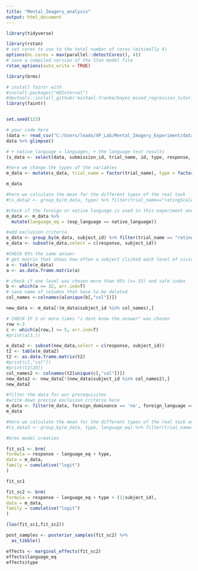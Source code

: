 ```yaml
---
title: "Mental_Imagery_analysis"
output: html_document
---
```


```r
library(tidyverse)

library(rstan)
# set cores to use to the total number of cores (minimally 4)
options(mc.cores = max(parallel::detectCores(), 4))
# save a compiled version of the Stan model file
rstan_options(auto_write = TRUE)

library(brms)

# install faintr with 
#install.packages("HDInterval")
#devtools::install_github('michael-franke/bayes_mixed_regression_tutorial/faintr', build_vignettes = TRUE)
library(faintr)


set.seed(123)

```



```r
# your code here
(data <- read_csv("C:/Users/leado/XP_Lab/Mental_Imagery_Experiment/data/results_72_Mental_Imagery_Experiment_Sveana+Spellbanovicz (1).csv"))
data %>% glimpse()


```


```r
# + native_language = languages, + the language test results
(s_data <- select(data, submission_id, trial_name, id, type, response, RT, language, native_language, foreign_language, foreign_dominance, speaking_native, listening_native, writing_native, speaking_foreign, listening_foreign, writing_foreign, reading_time, listening_time, speaking_time, learning_time))

```



```r
#here we change the types of the variables
m_data <- mutate(s_data, trial_name = factor(trial_name), type = factor(type), exp_language= language, foreign_dominance = factor(foreign_dominance), subject_id = as.numeric(submission_id), response = factor(response, ordered=TRUE), experiment_id = NULL, language = NULL, submission_id = NULL)

m_data
```


```r
#here we calculate the mean for the different types of the real task
#(s_data2 <- group_by(m_data, type) %>% filter(trial_name=="ratingScaleTask") %>% summarise(type_mean=mean(response)))
```
```r
#check if the foreign or native language is used in this experiment and add the new column
m_data <- m_data %>% 
  mutate(language_eq = (exp_language == native_language))
```

```r
#add exclusion criteria
e_data <- group_by(m_data, subject_id) %>% filter(trial_name == "ratingScaleTask")
e_data <- subset(e_data,select = c(response, subject_id))

#CHECK 95% the same answer
# get matrix that shows how often a subject clicked each level of vividness
a <- table(e_data)
a <- as.data.frame.matrix(a)

# check if one level was chosen more than 95% (>= 33) and safe index
b <- which(a >= 32, arr.ind=T)
# save name of columns that have to be deleted
col_names <-colnames(a[unique(b[,"col"])])

new_data <- m_data[!(m_data$subject_id %in% col_names),]

# CHECK IF 5 or more times "i dont know the answer" was chosen
row <-3
c <- which(a[row,] >= 5, arr.ind=T)
#print(a[3,])

e_data2 <- subset(new_data,select = c(response, subject_id))
t2 <- table(e_data2)
t2 <- as.data.frame.matrix(t2)
#print(c[,"col"])
#print(t2[20])
col_names2 <- colnames(t2[unique(c[,"col"])])
new_data2 <- new_data[!(new_data$subject_id %in% col_names2),]
new_data2

```




```r
#filter the data for our prerequisites
#write down precise exclusion criteria here
m_data <- filter(m_data, foreign_dominance == 'no', foreign_language == 'English'| foreign_language == 'German', native_language == 'English'| native_language == 'German') %>% subset(response !=0, foreign_language!=native_language)
m_data
```



```r
#here we calculate the mean for the different types of the real task and group by language equality (set foreign_language == native_language)
#(s_data3 <- group_by(m_data, type, language_eq) %>% filter(trial_name=="ratingScaleTask") %>% summarise(type_lang_mean=mean(response)))

```


```r
#brms model creation 

fit_sc1 <- brm(
formula = response ~ language_eq + type,
data = m_data,
family = cumulative("logit")
)

```
```r
fit_sc1
```
```r
fit_sc2 <- brm(
formula = response ~ language_eq + type + (1|subject_id),
data = m_data,
family = cumulative("logit")
)
```


```r
(loo(fit_sc1,fit_sc2))
```

```r
post_samples <- posterior_samples(fit_sc2) %>% 
  as_tibble()
```

```r
effects <- marginal_effects(fit_sc2)
effects$language_eq
effects$type
```

